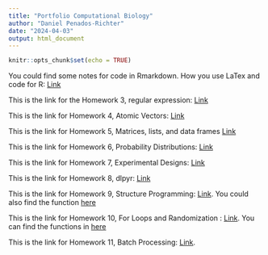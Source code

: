 ```yaml
---
title: "Portfolio Computational Biology"
author: "Daniel Penados-Richter"
date: "2024-04-03"
output: html_document
---
```


```r
knitr::opts_chunk$set(echo = TRUE)
```



You could find some notes for code in Rmarkdown. How you use LaTex and code for R: [Link](FristMarkdown26Jan2024.html)


This is the link for the Homework 3, regular expression: [Link](lab3_regularexpressions.html)

This is the link for Homework 4, Atomic Vectors: [Link](Homework4.DanielPenado.html)

This is the link for Homework 5, Matrices, lists, and data frames [Link](homework5.html)

This is the link for Homework 6, Probability Distributions: [Link](Homework6.html)

This is the link for Homework 7, Experimental Designs: [Link](Homework7.html)

This is the link for Homework 8, dlpyr: [Link](Homework8.html)

This is the link for Homework 9, Structure Programming: [Link](Homework9.html). You could also find the function [here](Homework9_Functions.html)

This is the link for Homework 10, For Loops and Randomization : [Link](Homework10.html). You can find the functions in [here](Function10.html)

This is the link for Homework 11, Batch Processing: [Link](NEON_count-landbird/Homework11.html).
